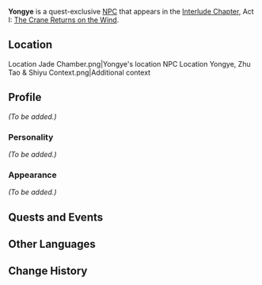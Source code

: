 {{Meta
<!-- Remove this template after adding the missing info -->
|missing_NPC_profile  = yes
}}
{{Character Infobox
|type             = Quest NPC
|image            = NPC Yongye.png
|region           = Liyue
}}
'''Yongye''' is a quest-exclusive [[NPC]] that appears in the [[Interlude Chapter]], Act I: [[The Crane Returns on the Wind]].

==Location==
<gallery hideaddbutton="true" captionalign="center">
Location Jade Chamber.png|Yongye's location
NPC Location Yongye, Zhu Tao & Shiyu Context.png|Additional context
</gallery>

==Profile==
<!-- detailed story/lore information goes here -->
''(To be added.)''

===Personality===
''(To be added.)''

===Appearance===
''(To be added.)''

==Quests and Events==
{{Quest Appearances}}

==Other Languages==
{{Other Languages
|default_hidden = 1
|en      = Yongye
|zhs     = 永业
|zhs_rm  = Yǒngyè
|zht     = 永業
|zht_rm  = Yǒngyè
|ja      = 永業
|ja_rm   = Eigyou{{Assumed}}
|ko      = 영배
|ko_rm   = 
|es      = Yongye
|fr      = Yongye
|ru      = Юн Е
|th      = Yongye
|vi      = Yongye
|de      = Yongye
|id      = Yongye
|pt      = Yongye
}}

==Change History==
{{Change History|2.4}}
<!--
==References==
{{Reflist}}-->
